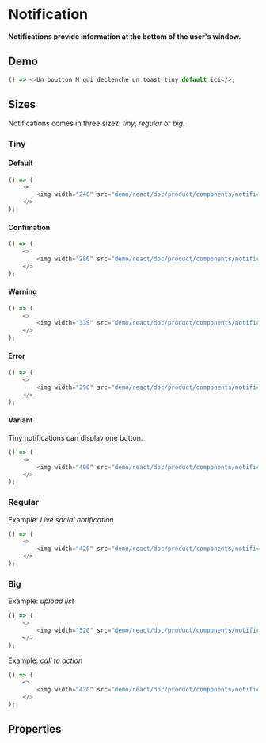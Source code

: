 ```javascript import
```

# Notification

**Notifications provide information at the bottom of the user's window.**

## Demo

```javascript jsx withThemeSwitcher
() => <>Un boutton M qui declenche un toast tiny default ici</>;
```

## Sizes

Notifications comes in three sizez: _tiny_, _regular_ or _big_.

### Tiny

#### Default

```javascript jsx withThemeSwitcher
() => (
    <>
        <img width="240" src="demo/react/doc/product/components/notification-tiny.png" />
    </>
);
```

#### Confimation

```javascript jsx withThemeSwitcher
() => (
    <>
        <img width="280" src="demo/react/doc/product/components/notification-tiny-confirm.png" />
    </>
);
```

#### Warning

```javascript jsx withThemeSwitcher
() => (
    <>
        <img width="339" src="demo/react/doc/product/components/notification-tiny-warning.png" />
    </>
);
```

#### Error

```javascript jsx withThemeSwitcher
() => (
    <>
        <img width="290" src="demo/react/doc/product/components/notification-tiny-error.png" />
    </>
);
```

#### Variant

Tiny notifications can display one button.

```javascript jsx withThemeSwitcher
() => (
    <>
        <img width="400" src="demo/react/doc/product/components/notification-tiny-with-button.png" />
    </>
);
```

### Regular

Example: _Live social notification_

```javascript jsx withThemeSwitcher
() => (
    <>
        <img width="420" src="demo/react/doc/product/components/notification-regular.png" />
    </>
);
```

### Big

Example: _upload list_

```javascript jsx withThemeSwitcher
() => (
    <>
        <img width="320" src="demo/react/doc/product/components/notification-big-upload.png" />
    </>
);
```

Example: _call to action_

```javascript jsx withThemeSwitcher
() => (
    <>
        <img width="420" src="demo/react/doc/product/components/notification-big-illustrative.png" />
    </>
);
```

## Properties
